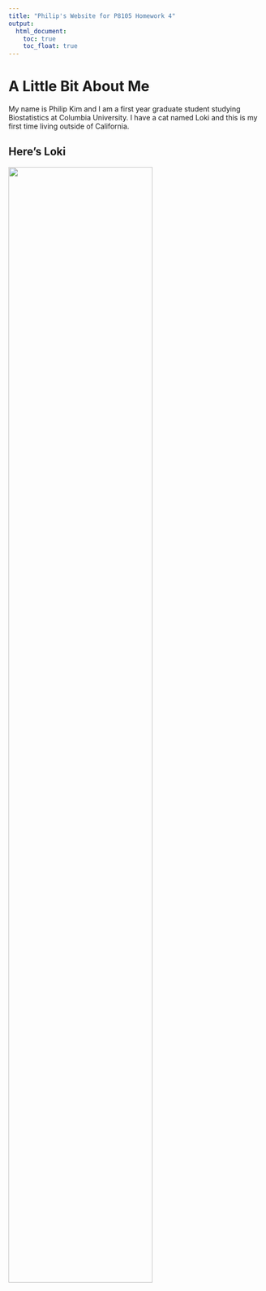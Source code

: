 ```yaml
---
title: "Philip's Website for P8105 Homework 4"
output: 
  html_document:
    toc: true
    toc_float: true
---
```


# A Little Bit About Me 

My name is Philip Kim and I am a first year graduate student studying Biostatistics at Columbia University. I have a cat named Loki and this is my first time living outside of California. 

## Here's Loki

<img src="" style="width:75%">

